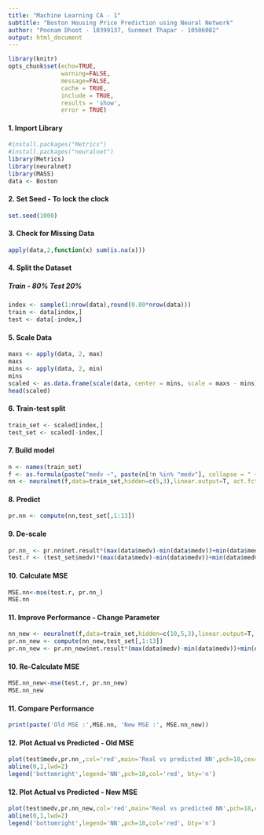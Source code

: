 ---
title: "Machine Learning CA - 1"
subtitle: "Boston Housing Price Prediction using Neural Network"
author: "Poonam Dhoot - 10399137, Sunmeet Thapar - 10506082"
output: html_document
---

```{r global_options, include=FALSE, cache=FALSE}
library(knitr)
opts_chunk$set(echo=TRUE, 
               warning=FALSE, 
               message=FALSE,
               cache = TRUE,
               include = TRUE,
               results = 'show',
               error = TRUE)
```



#### 1. Import Library

```{r}
#install.packages("Metrics")
#install.packages("neuralnet")
library(Metrics)
library(neuralnet)
library(MASS)
data <- Boston
```

#### 2. Set Seed - To lock the clock
```{r}
set.seed(1000)
```

#### 3. Check for Missing Data

```{r}
apply(data,2,function(x) sum(is.na(x)))
```


#### 4. Split the Dataset
##### Train - 80% Test 20%

```{r}
index <- sample(1:nrow(data),round(0.80*nrow(data)))
train <- data[index,]
test <- data[-index,]
```


#### 5. Scale Data

```{r}
maxs <- apply(data, 2, max)
maxs
mins <- apply(data, 2, min)
mins
scaled <- as.data.frame(scale(data, center = mins, scale = maxs - mins))
head(scaled)
```

#### 6. Train-test split

```{r}
train_set <- scaled[index,]
test_set <- scaled[-index,]
```

#### 7. Build model

```{r}
n <- names(train_set)
f <- as.formula(paste("medv ~", paste(n[!n %in% "medv"], collapse = " + ")))
nn <- neuralnet(f,data=train_set,hidden=c(5,3),linear.output=T, act.fct = 'logistic')
```

#### 8. Predict

```{r}
pr.nn <- compute(nn,test_set[,1:13])
```

#### 9. De-scale

```{r}
pr.nn_ <- pr.nn$net.result*(max(data$medv)-min(data$medv))+min(data$medv)
test.r <- (test_set$medv)*(max(data$medv)-min(data$medv))+min(data$medv)
```

#### 10. Calculate MSE

```{r}
MSE.nn<-mse(test.r, pr.nn_)
MSE.nn
```


#### 11. Improve Performance - Change Parameter

```{r}
nn_new <- neuralnet(f,data=train_set,hidden=c(10,5,3),linear.output=T, act.fct = 'logistic')
pr.nn_new <- compute(nn_new,test_set[,1:13])
pr.nn_new <- pr.nn_new$net.result*(max(data$medv)-min(data$medv))+min(data$medv)
```

#### 10. Re-Calculate MSE

```{r}
MSE.nn_new<-mse(test.r, pr.nn_new)
MSE.nn_new
```


#### 11. Compare Performance

```{r}
print(paste('Old MSE :',MSE.nn, 'New MSE :', MSE.nn_new))
```

#### 12. Plot Actual vs Predicted - Old MSE

```{r}
plot(test$medv,pr.nn_,col='red',main='Real vs predicted NN',pch=18,cex=0.7, xlab = "Actual", ylab = "Predicted")
abline(0,1,lwd=2)
legend('bottomright',legend='NN',pch=18,col='red', bty='n')
```

#### 12. Plot Actual vs Predicted - New MSE

```{r}

plot(test$medv,pr.nn_new,col='red',main='Real vs predicted NN',pch=18,cex=0.7, xlab = "Actual", ylab = "Predicted")
abline(0,1,lwd=2)
legend('bottomright',legend='NN',pch=18,col='red', bty='n')
```